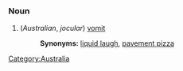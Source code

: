 ===Noun===

#(''Australian'', ''jocular'') [[vomit]]
#:'''Synonyms:''' [[liquid laugh]], [[pavement pizza]]
[[Category:Australia]]